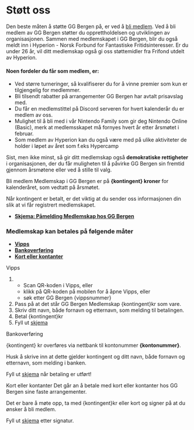 

# Støtt oss
Den beste måten å støtte GG Bergen på, er ved å [bli medlem](#medlem). Ved å bli medlem av GG Bergen støtter du opprettholdelsen og utviklingen av organisasjonen. Sammen med medlemskapet i GG Bergen, blir du også meldt inn i Hyperion - Norsk Forbund for Fantastiske Fritidsinteresser. Er du under 26 år, vil ditt medlemskap også gi oss støttemidler fra Frifond utdelt av Hyperion.

#### Noen fordeler du får som medlem, er:
* Ved større turneringer, så kvalifiserer du for å vinne premier som kun er tilgjengelig for medlemmer.
* Bli tilsendt rabatter på arrangementer GG Bergen har avtalt prisavslag med.
* Du får en medlemstittel på Discord serveren for hvert kalenderår du er medlem av oss.
* Mulighet til å bli med i vår Nintendo Family som gir deg Nintendo Online (Basic), merk at medlemsskapet må fornyes hvert år etter årsmøtet i februar.
* Som medlem av Hyperion kan du også være med på ulike aktiviteter de holder i løpet av året som f.eks Hypercamp

Sist, men ikke minst, så gir ditt medlemskap også **demokratiske rettigheter** i organisasjonen, der du får muligheten til å påvirke GG Bergen sin fremtid gjennom årsmøtene eller ved å stille til valg.

<Target medlem>Bli medlem</Target>
Medlemskap i GG Bergen er på **{kontingent} kroner** for kalenderåret, som vedtatt på årsmøtet.

Når kontingent er betalt, er det viktig at du sender oss informasjonen din slik at vi får registrert medlemskapet.

<Target skjema></Target>
* <a href={skjema}>**Skjema: Påmelding Medlemskap hos GG Bergen**</a>

### Medlemskap kan betales på følgende måter

* [**Vipps**](#vipps)
* [**Bankoverføring**](#bankoverforing)
* [**Kort eller kontanter**](#lokale)



<Target vipps>Vipps</Target><VippsMedlemCard className='md:float-right m-2' />

1. 
    * Scan QR-koden i Vipps, eller
    * klikk på QR-koden på mobilen for å åpne Vipps, eller
    * søk etter GG Bergen {vippsnummer}
2. Pass på at det står GG Bergen Medlemskap {kontingent}kr som vare.
3. Skriv ditt navn, både fornavn og etternavn, som melding til betalingen.
4. Betal {kontingent}kr
5. Fyll ut [skjema](#skjema)

<Target bankoverforing>Bankoverføring</Target>

{kontingent} kr overføres via nettbank til kontonummer **{kontonummer}**.

Husk å skrive inn at dette gjelder kontingent og ditt navn, både fornavn og etternavn, som melding i banken.

Fyll ut [skjema](#skjema) når betaling er utført!

<Target lokale>Kort eller kontanter</Target>
Det går an å betale med kort eller kontanter hos GG Bergen sine faste arrangementer.

Det er bare å møte opp, ta med {kontingent}kr eller kort og signer på at du ønsker å bli medlem.

Fyll ut [skjema](#skjema) etter signatur.
